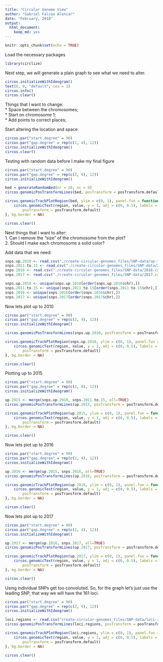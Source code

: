 ```yaml
---
title: "Circular Genome View"
author: "Gabriel Falcao Alencar"
date: "February, 2018"
output: 
  html_document: 
    keep_md: yes
---
```


```r
knitr::opts_chunk$set(echo = TRUE)
```

Load the necessary packages
```r
library(circlize)
```

Next step, we will generate a plain graph to see what we need to alter.

```r
circos.initializeWithIdeogram()
text(0, 0, "default", cex = 1)
circos.info()
circos.clear()
```

Things that I want to change:  
* Space between the chromosomes;  
* Start on chromosome 1;  
* Add points to correct places;  

Start altering the location and space

```r
circos.par("start.degree" = 90)
circos.par("gap.degree" = rep(c(2, 4), 12))
circos.initializeWithIdeogram()
circos.clear()
```

Testing with random data before I make my final figure

```r
circos.par("start.degree" = 90)
circos.par("gap.degree" = rep(c(2, 4), 12))
circos.initializeWithIdeogram()

bed = generateRandomBed(nr = 20, nc = 0)
circos.genomicPosTransformLines(bed, posTransform = posTransform.default, horizontalLine = "top", track.height = 0.1)

circos.genomicTrackPlotRegion(bed, ylim = c(0, 1), panel.fun = function(region, value, ...) {
    circos.genomicText(region, value, y = 1, adj = c(0, 0.5), labels = "gene", facing = "reverse.clockwise", niceFacing = TRUE,
        posTransform = posTransform.default)
}, bg.border = NA)

circos.clear()
```

Next things that I want to alter:  
1. Can I remove the "size" of the chromosome from the plot?  
2. Should I make each chromosome a solid color?

Add data that we need:

```r
snps.up.2010 <- read.csv("./create-circular-genomes_files/SNP-data/up-to-2010.csv", header=TRUE)
snps.2011.to.15 <- read.csv("./create-circular-genomes_files/SNP-data/2011-2015.csv", header=TRUE)
snps.2016 <- read.csv("./create-circular-genomes_files/SNP-data/2016.csv", header=TRUE)
snps.2017 <- read.csv("./create-circular-genomes_files/SNP-data/2017.csv", header=TRUE)

snps.up.2010 <- unique(snps.up.2010[order(snps.up.2010$chr),])
snps.2011.to.15 <- unique(snps.2011.to.15[order(snps.2011.to.15$chr),])
snps.2016 <- unique(snps.2016[order(snps.2016$chr),])
snps.2017 <- unique(snps.2017[order(snps.2017$chr),])
```

Now lets plot up to 2010
```r
circos.par("start.degree" = 90)
circos.par("gap.degree" = rep(c(2, 4), 12))
circos.initializeWithIdeogram()

circos.genomicPosTransformLines(snps.up.2010, posTransform = posTransform.default, horizontalLine = "top", track.height = 0.1)

circos.genomicTrackPlotRegion(snps.up.2010, ylim = c(0, 1), panel.fun = function(region, value, ...) {
    circos.genomicText(region, value, y = 1, adj = c(0, 0.5), labels = "loci", facing = "reverse.clockwise", niceFacing = TRUE,
        posTransform = posTransform.default)
}, bg.border = NA)

circos.clear()
```

Plotting up to 2015
```r
circos.par("start.degree" = 90)
circos.par("gap.degree" = rep(c(2, 4), 12))
circos.initializeWithIdeogram()

up.2015 <- merge(snps.up.2010, snps.2011.to.15, all=TRUE)
circos.genomicPosTransformLines(up.2015, posTransform = posTransform.default, horizontalLine = "top", track.height = 0.1)

circos.genomicTrackPlotRegion(up.2015, ylim = c(0, 1), panel.fun = function(region, value, ...) {
    circos.genomicText(region, value, y = 1, adj = c(0, 0.5), labels = "loci", facing = "reverse.clockwise", niceFacing = TRUE,
        posTransform = posTransform.default)
}, bg.border = NA)

circos.clear()
```

Now lets plot up to 2016
```r
circos.par("start.degree" = 90)
circos.par("gap.degree" = rep(c(2, 4), 12))
circos.initializeWithIdeogram()

up.2016 <- merge(up.2015, snps.2016, all=TRUE)
circos.genomicPosTransformLines(up.2016, posTransform = posTransform.default, horizontalLine = "top", track.height = 0.1)

circos.genomicTrackPlotRegion(up.2016, ylim = c(0, 1), panel.fun = function(region, value, ...) {
    circos.genomicText(region, value, y = 1, adj = c(0, 0.5), labels = "loci", facing = "reverse.clockwise", niceFacing = TRUE,
        posTransform = posTransform.default)
}, bg.border = NA)

circos.clear()
```

Now lets plot up to 2017
```r
circos.par("start.degree" = 90)
circos.par("gap.degree" = rep(c(2, 4), 12))
circos.initializeWithIdeogram()

up.2017 <- merge(up.2016, snps.2017, all=TRUE)
circos.genomicPosTransformLines(up.2017, posTransform = posTransform.default, horizontalLine = "top", track.height = 0.1)

circos.genomicTrackPlotRegion(up.2017, ylim = c(0, 1), panel.fun = function(region, value, ...) {
    circos.genomicText(region, value, y = 1, adj = c(0, 0.5), labels = "loci", facing = "reverse.clockwise", niceFacing = TRUE,
        posTransform = posTransform.default)
}, bg.border = NA)

circos.clear()
```

Using individual SNPs get too convoluted. So, for the graph let's just use the leading SNP, that way we will have the 161 loci.

```r
circos.par("start.degree" = 90)
circos.par("gap.degree" = rep(c(2, 4), 12))
circos.initializeWithIdeogram()

loci.regions <- read.csv("create-circular-genomes_files/SNP-data/loci-regions.csv", header=TRUE)
circos.genomicPosTransformLines(loci.regions, posTransform = posTransform.default, horizontalLine = "top", track.height = 0.1)

circos.genomicTrackPlotRegion(loci.regions, ylim = c(0, 1), panel.fun = function(region, value, ...) {
    circos.genomicText(region, value, y = 1, adj = c(0, 0.5), labels = "loci", facing = "reverse.clockwise", niceFacing = TRUE,
        posTransform = posTransform.default)
}, bg.border = NA)

circos.clear()
```

